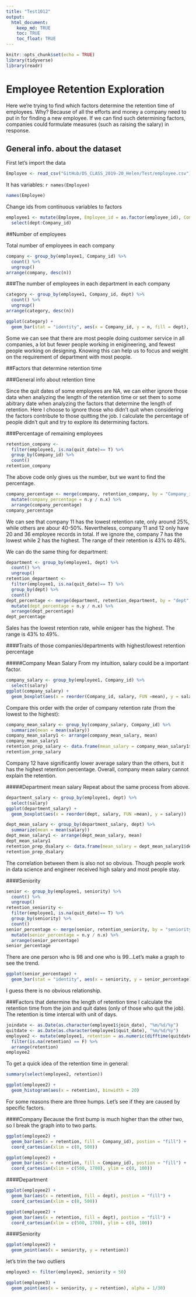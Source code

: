 ```yaml
---
title: "Test1012"
output: 
  html_document:
    keep_md: TRUE
    toc: TRUE
    toc_float: TRUE
---
```


```r
knitr::opts_chunk$set(echo = TRUE)
library(tidyverse)
library(readr)
```

# Employee Retention Exploration
Here we're trying to find which factors determine the retention time of employees. Why? Because of all the efforts and money a company need to put in for finding a new employee. If we can find such determining factors, companies could formulate measures (such as raising the salary) in response.

## General info. about the dataset
First let's import the data
```r
Employee <- read_csv("GitHub/DS_CLASS_2019-20_Helen/Test/employee.csv")
```
It has variables: `r names(Employee)`
```r
names(Employee)
```
Change ids from continuous variables to factors
```r
employee1 <- mutate(Employee, Employee_id = as.factor(employee_id), Company_id = as.factor(company_id)) %>%
  select(dept:Company_id)
```

##Number of employees

Total number of employees in each company
```r
company <- group_by(employee1, Company_id) %>%
  count() %>%
  ungroup()
arrange(company, desc(n))
```

###The number of employees in each department in each company
```r
category <- group_by(employee1, Company_id, dept) %>%
  count() %>%
  ungroup()
arrange(category, desc(n))
```

```r
ggplot(category) +
  geom_bar(stat = "identity", aes(x = Company_id, y = n, fill = dept), position = "fill")
```

Some we can see that there are most people doing customer service in all companies, a lot but fewer people working in enigineering, and fewest people working on designing. Knowing this can help us to focus and weight on the requirement of department with most people.

##Factors that determine retention time

###General info about retention time

Since the quit dates of some employees are NA, we can either ignore those data when analyzing the length of the retention time or set them to some abitrary date when analyzing the factors that determine the length of retention. Here I choose to ignore those who didn't quit when considering the factors contribute to those quitting the job. I calculate the percentage of people didn't quit and try to explore its determining factors.

###Percentage of remaining employees

```r
retention_company <- 
  filter(employee1, is.na(quit_date)== T) %>% 
  group_by(Company_id) %>%
  count()
retention_company
```
The above code only gives us the number, but we want to find the percentage.
```r
company_percentage <- merge(company, retention_company, by = "Company_id", all = T) %>%
  mutate(company_percentage = n.y / n.x) %>%
  arrange(company_percentage)
company_percentage
```
We can see that company 11 has the lowest retention rate, only around 25%, while others are abour 40-50%. Nevertheless, company 11 and 12 only have 20 and 36 employee records in total. If we ignore the, company 7 has the lowest while 2 has the highest. The range of their retention is 43% to 48%.

We can do the same thing for department:
```r
department <- group_by(employee1, dept) %>%
  count() %>%
  ungroup()
retention_department <- 
  filter(employee1, is.na(quit_date)== T) %>% 
  group_by(dept) %>%
  count()
dept_percentage <- merge(department, retention_department, by = "dept", all = T) %>%
  mutate(dept_percentage = n.y / n.x) %>%
  arrange(dept_percentage)
dept_percentage
```
Sales has the lowest retention rate, while enigeer has the highest. The range is 43% to 49%.

####Traits of those companies/departments with highest/lowest retention percentage

#####Company Mean Salary 
From my intuition, salary could be a important factor.
```r
company_salary <- group_by(employee1, Company_id) %>%
  select(salary) 
ggplot(company_salary) +
  geom_boxplot(aes(x = reorder(Company_id, salary, FUN =mean), y = salary))
```
Compare this order with the order of company retention rate (from the lowest to the highest):
```r
company_mean_salary <- group_by(company_salary, Company_id) %>%
  summarize(mean = mean(salary))
company_mean_salary1 <- arrange(company_mean_salary, mean)
company_mean_salary1
retention_prep_salary <- data.frame(mean_salary = company_mean_salary1$Company_id, retention = company_percentage$Company_id)
retention_prep_salary
```

Company 12 have significantly lower average salary than the others, but it has the highest retention percentage. Overall, company mean salary cannot explain the retention. 

#####Department mean salary
Repeat about the same process from above.
```r
department_salary <- group_by(employee1, dept) %>%
  select(salary) 
ggplot(department_salary) +
  geom_boxplot(aes(x = reorder(dept, salary, FUN =mean), y = salary))
```

```r
dept_mean_salary <- group_by(department_salary, dept) %>%
  summarize(mean = mean(salary))
dept_mean_salary1 <- arrange(dept_mean_salary, mean)
dept_mean_salary1
retention_prep_dsalary <- data.frame(mean_salary = dept_mean_salary1$dept, retention = dept_percentage$dept)
retention_prep_dsalary
```
The correlation between them is also not so obvious. Though people work in data science and engineer received high salary and most people stay.

####Seniority
```r
senior <- group_by(employee1, seniority) %>%
  count() %>%
  ungroup()
retention_seniority <- 
  filter(employee1, is.na(quit_date)== T) %>% 
  group_by(seniority) %>%
  count()
senior_percentage <- merge(senior, retention_seniority, by = "seniority", all = T) %>%
  mutate(senior_percentage = n.y / n.x) %>%
  arrange(senior_percentage)
senior_percentage
```
There are one person who is 98 and one who is 99...Let's make a graph to see the trend.
```r
ggplot(senior_percentage) +
  geom_bar(stat = "identity", aes(x = seniority, y = senior_percentage))
```
I guess there is no obvious relationship.

###Factors that determine the length of retention time
I calculate the retention time from the join and quit dates (only of those who quit the job). The retention is time intercal with unit of days.
```r
joindate <- as.Date(as.character(employee1$join_date), "%m/%d/%y")
quitdate <- as.Date(as.character(employee1$quit_date), "%m/%d/%y")
employee2 <- mutate(employee1, retention = as.numeric(difftime(quitdate, joindate), unit = "days")) %>%
  filter(is.na(retention) == F) %>%
  arrange(retention)
employee2
```

To get a quick idea of the retention time in general:
```r
summary(select(employee2, retention))
```

```r
ggplot(employee2) +
  geom_histogram(aes(x = retention), binwidth = 20)
```
For some reasons there are three humps. 
Let's see if they are caused by specific factors.

####Company
Because the first bump is much higher than the other two, so I break the graph into to two parts. 
```r
ggplot(employee2) +
  geom_bar(aes(x = retention, fill = Company_id), postion = "fill") +
  coord_cartesian(xlim = c(0, 500))
```

```r
ggplot(employee2) +
  geom_bar(aes(x = retention, fill = Company_id), postion = "fill") +
  coord_cartesian(xlim = c(500, 1700), ylim = c(0, 100))
```

####Department
```r
ggplot(employee2) +
  geom_bar(aes(x = retention, fill = dept), postion = "fill") +
  coord_cartesian(xlim = c(0, 500))
```

```r
ggplot(employee2) +
  geom_bar(aes(x = retention, fill = dept), postion = "fill") +
  coord_cartesian(xlim = c(500, 1700), ylim = c(0, 100))
```

####Seniority
```r
ggplot(employee2) +
  geom_point(aes(x = seniority, y = retention)) 
```
let's trim the two outliers
```r
employee3 <- filter(employee2, seniority < 50)
```

```r
ggplot(employee3) +
  geom_point(aes(x = seniority, y = retention), alpha = 1/30) 
```